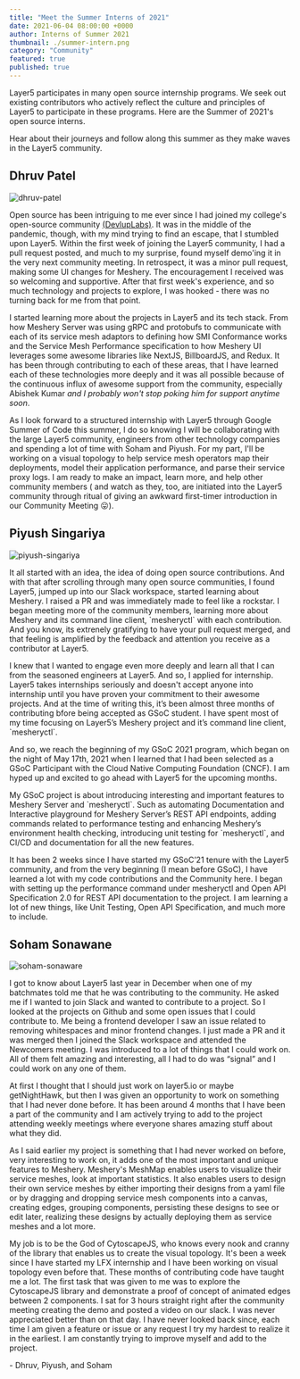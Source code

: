 ```yaml
---
title: "Meet the Summer Interns of 2021"
date: 2021-06-04 08:00:00 +0000
author: Interns of Summer 2021
thumbnail: ./summer-intern.png
category: "Community"
featured: true
published: true
---
```





<BlogWrapper>

  <div className="intro">
    <p>
      Layer5 participates in many
      <Link className="blog" to="/careers/programs">open source internship programs</Link>. We seek out existing contributors who
      actively reflect the culture and principles of Layer5 to participate in these programs. Here are the Summer of 2021's open source interns.</p>
  </div>

Hear about their journeys and follow along this summer as they make waves in the Layer5 community.

  <h2>
    <Link className="invert" to="/community/members/dhruv-patel">
    Dhruv Patel
    </Link>
  </h2>
  <img src={ Dhruv } class="image-right-no-shadow" alt="dhruv-patel" />
  <p>
    Open source has been intriguing to me ever since I had joined my college's open-source community <a rel="nofollow" href="https://github.com/devlup-labs/">(DevlupLabs)</a>. It was in the middle of the pandemic, though, with my mind trying to find an escape, that I stumbled upon Layer5. Within the first week of joining the Layer5 community, I had a pull request posted, and much to my surprise, found myself demo'ing it in the very next community meeting. In retrospect, it was a minor pull request, making some UI changes for Meshery. The encouragement I received was so welcoming and supportive. After that first week's experience, and so much technology and projects to explore, I was hooked - there was no turning back for me from that point.
  </p>
  <p>
    I started learning more about the projects in Layer5 and its tech stack. From how Meshery Server was using gRPC and protobufs to communicate with each of its service mesh adaptors to defining how <Link to="/projects/service-mesh-interface-conformance">SMI Conformance</Link> works and the <Link className="invert" to="https://layer5.io/projects/service-mesh-performance">Service Mesh Performance</Link> specification to how Meshery UI leverages some awesome libraries like NextJS, BillboardJS, and Redux. It has been through contributing to  each of these areas, that I have learned each of these technologies more deeply and it was all possible because of the continuous influx of awesome support from the community, especially <Link to="/community/members/abishek-kumar">Abishek Kumar</Link> <i>and I probably won't stop poking him for support anytime soon</i>.
  </p>
  <p>
    As I look forward to a structured internship with Layer5 through Google Summer of Code this summer, I do so knowing I will be collaborating with the large Layer5 community, engineers from other technology companies and spending a lot of time with Soham and Piyush. For my part, I'll be working on a visual topology to help service mesh operators map their deployments, model their application performance, and parse their service proxy logs. I am ready to make an impact, learn more, and help other community members ( and watch as they, too, are initiated into the Layer5 community through ritual of giving an awkward first-timer introduction in our Community Meeting 😛).
  </p>
  
  <h2>
    <Link className="invert" to="/community/members/piyush-singariya">
    Piyush Singariya
    </Link>
  </h2>
  <img src={ Piyush } class="image-right-no-shadow" alt="piyush-singariya" />
  <p>
    It all started with an idea, the idea of doing open source contributions. And with that after scrolling through many open source communities, I found Layer5, jumped up into our Slack workspace, started learning about Meshery. I raised a PR and was immediately made to feel like a rockstar. I began  meeting more of the community members, learning more about Meshery and its command line client, `mesheryctl` with each contribution. And you know, its extrenely gratifying to have your pull request merged, and that feeling is amplified by the feedback and attention you receive as a contributor at Layer5.
  </p>
  <p>
    I knew that I wanted to engage even more deeply and learn all that I can from the seasoned engineers at Layer5. And so, I applied for internship. Layer5 takes internships seriously and doesn't accept anyone into internship until you have proven your commitment to their awesome projects.
    And at the time of writing this, it’s been almost three months of contributing bfore being accepted as GSoC student. I have spent most of my time focusing on Layer5’s Meshery project and it’s command line client, `mesheryctl`.
  </p>
  <p>
    And so, we reach the beginning of my GSoC 2021 program, which began on the night of May 17th, 2021 when I learned that I had been selected as a GSoC Participant with the Cloud Native Computing Foundation (CNCF). I am hyped up and excited to go ahead with Layer5 for the upcoming months.
  </p>
  <p>
    My GSoC project is about introducing interesting and important features to Meshery Server and `mesheryctl`. Such as automating Documentation and Interactive playground for Meshery Server’s REST API endpoints, adding commands related to performance testing and enhancing Meshery’s environment health checking, introducing unit testing for `mesheryctl`, and CI/CD and documentation for all the new features.
  </p>
  <p>
    It has been 2 weeks since I have started my GSoC’21 tenure with the Layer5 community, and from the very beginning (I mean before GSoC), I have learned a lot with my code contributions and the Community here. I began with setting up the performance command under mesheryctl and Open API Specification 2.0 for REST API documentation to the project. I am learning a lot of new things, like Unit Testing, Open API Specification, and much more to include.
  </p>

  <h2>
    <Link className="invert" to="/community/members/soham-sonawane"> Soham Sonawane </Link>
  </h2>
  <img src={ Soham } class="image-right-no-shadow" alt="soham-sonaware" />
  <p>
    I got to know about Layer5 last year in December when one of my batchmates told me that he was contributing to the community. He asked me if I wanted to join Slack and wanted to contribute to a project. So I looked at the projects on Github and some open issues that I could contribute to. Me being a frontend developer I saw an issue related to removing whitespaces and minor frontend changes. I just made a PR and it was merged then I joined the Slack workspace and attended the <Link to="/community/newcomers">Newcomers</Link> meeting. I was introduced to a lot of things that I could work on. All of them felt amazing and interesting, all I had to do was “signal” and I could work on any one of them.
  <p>
  </p>
    At first I thought that I should just work on layer5.io or maybe getNightHawk, but then I was given an opportunity to work on something that I had never done before. It has been around 4 months that I have been a part of the community and I am actively trying to add to the project attending weekly meetings where everyone shares amazing stuff about what they did.
  </p>
  <p>
    As I said earlier my project is something that I had never worked on before, very interesting to work on, it adds one of the most important and unique features to Meshery. Meshery's MeshMap enables users to visualize their service meshes, look at important statistics. It also enables users to design their own service meshes by either importing their designs from a yaml file or by dragging and dropping service mesh components into a
    canvas, creating edges, grouping components, persisting these designs to see or edit later, realizing these designs by actually deploying them as service meshes and a lot more.
  <p>
  </p>
    My job is to be the God of CytoscapeJS, who knows every nook and cranny of the library that enables us to create the visual topology. It's been a week since I have started my LFX internship and I have been working on visual topology even before that. These months of contributing code have taught me a lot. The first task that was given to me was to explore the
    CytoscapeJS library and demonstrate a proof of concept of animated edges between 2 components. I sat for 3 hours straight right after the community meeting creating the demo and posted a video on our slack. I was never
    appreciated better than on that day. I have never looked back since, each time I am given a feature or issue or any request I try my hardest to realize it in the earliest. I am constantly trying to improve myself and add to the project.
  </p>

  \- Dhruv, Piyush, and Soham
</BlogWrapper>